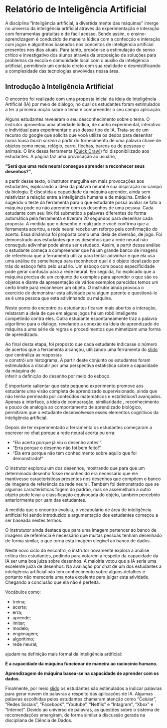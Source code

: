 # Relatório de Inteligência Artificial 


A disciplina "Inteligência artificial, a divertida mente das máquinas" imerge no universo da 
inteligência artificial através da experimentação e interação com ferramentas gratuitas e de fácil 
acesso. Sendo assim, o ensino-aprendizagem é conduzido de maneira lúdica com a confecção e interação 
com jogos e algoritmos baseados nos conceitos de inteligência artificial presentes nos dias atuais. 
Para tanto, propõe-se a estimulação do senso crítico e investigativo dos alunos através da proposição 
de soluções para problemas da escola e comunidade local com o auxílio da inteligência artificial, 
permitindo um contato direto com sua realidade e desmistificando a complexidade das tecnologias 
envolvidas nessa área. 

## Introdução à Inteligência Artificial 

O encontro foi realizado com uma proposta inicial 
da ideia de Inteligência Artificial (IA) por meio de 
diálogo, no qual os estudantes foram 
estimulados a ter a primeira noção 
sobre o tema e compreender o seu campo aplicação. 

Alguns estudantes reveleram o seu desconhecimento sobre o tema. 
O instrutor aproveitou uma atividade lúdica, de cunho experimental, 
interativo e individual para experimentar o uso desse tipo de IA. 
Trata-se de um recurso do google 
que solicita que você utilize os dedos para desenhar
numa lousa *touch screen* a partir do fornecimento de 
uma palavra chave de objetos como mesa, relógio, carro,
flechas, barcos ou de pessoas e animais. O link dessa 
ferramenta ([Quick Draw!](https://quickdraw.withgoogle.com/))
foi disponibilizado aos estudantes. A página 
faz uma provocação ao usuário,

**"Será que uma rede neural consegue aprender a reconhecer seus desenhos?"**, 

a partir desse texto, o instrutor mergulha em mais 
provocações aos estudantes, explorando a ideia da palavra neural
e sua inspiração no campo da biologia. 
É discutida a capacidade da máquina aprender, ainda 
sem relativizar a relação entre a inteligência humana e 
de máquina. Então é sugerido o teste da ferramenta 
para o que estudante possa avaliar se fato a máquina 
pode ou não aprender com os desenhos de uma pessoa. 
Cada estudante com seu link foi submetido a palavras 
diferentes de forma automática pela ferramenta e 
tiveram 20 segundos para desenhar cada proposta. 
A medida que o desenho é realizado e você confirma 
que a ferramenta acertou, a rede neural 
recebe um reforço pela confirmação do acerto. 
Essa dinâmica  foi proposta como uma ideia 
de diversão, de jogo. Foi demonstrado aos 
estudantes que os desenhos que  a rede neural 
não conseguiu adivinhar pode ainda 
ser estudado. Assim, a partir 
dessa análise o estudante começa a compreender 
que há um grande banco de imagens de referência 
que a ferramenta utiliza para tentar adivinhar
e que ela usa uma análise de semelhança 
para reconhecer qual é o objeto idealizado 
por trás do esboço feito pelo usuário. Um esboço 
com pouco especificidade pode gerar confusão para 
a rede neural. 
Em seguida, foi explicado que a máquina precisa 
de um conjunto de exemplos para aprender 
o que são os objetos e diante da apresentação 
de vários exemplos parecidos temos um certo limite 
para reconhecer um objeto. 
O instrutor ainda provoca o exercício de demonstrar 
esta atividade para algum parente e questioná-lo 
se é uma pessoa que está adivinhando ou máquina. 

Neste ponto do encontro os estudantes ficaram 
mais abertos a interação, relataram 
a ideia de que em alguns jogos há um robô 
inteligente competindo contra eles. Outra 
estudante espontaneamente traz a palavra 
algorítimo para o diálogo, revelando 
a conexão da ideia do aprendizado de máquina
a uma série de regras e procedimentos 
que mimetizam uma forma de aprendizado. 

Ao final desta etapa, foi proposto 
que cada estudante indicasse 
o número de acertos que a ferramenta 
alcançou, utilizando uma   ferramenta 
do [slido](slido.com)  que centraliza as respostas  
e constrói um histograma. A partir deste conjunto 
os estudantes foram estimulados a discutir
por uma perspectiva estatística 
sobre a capacidade da máquina de  
inferir a definição do desenho por meio
do esboço. 

É importante salientar que este pequeno 
experimento promove aos estudante 
uma visão completa de aprendizado 
supervisionado, ainda que não tenha 
permeado por conteúdos matemáticos e estatísticos1
avançados. Apenas a interface, a ideia de comparação, 
similiaridade , reconhecimento e pouco de analogia 
ao comportamento de aprendizado biológico, permitiram 
que o estudante desenvolvesse esses elementos cognitivos 
da inteligência artificial. 


Depois de ter experimentado a ferramenta os estudantes 
começaram a escrever no chat porque a rede neural acerta ou erra:

 - "Ela acerta porque já viu o desenho antes!". 
 - "Erra porque o desenho não foi bem feito!". 
 - "Ela erra porque não tem conhecimento sobre aquilo que foi demonstrado!"
 
 O instrutor explorou um dos desenhos, mostrando que para que um determinado 
 desenho fosse reconhecido era necessário que ele mantivesse características 
 presentes nos desenhos que compõem o banco de imagens de referência 
 da rede neural. Também foi demonstrado que se algumas características fogem 
 do padrão, mas se assemelham a outro objeto pode levar a classificação 
 equivocada do objeto, também percebido anteriormente por uam das estudantes.
 
 A medida que o encontro evoluiu, o vocabulário de área de inteligência artificial 
 foi sendo introduzido e argumentação dos estudantes começou a ser baseada 
 nestes termos. 
 
 O instrututor ainda destaca que para uma imagem pertencer ao banco de imagens 
 de referência é necessário que muitas pessoas tenham desenhado de forma 
 similar, o que torna esta imagem elegível ao banco de dados.
 
 Neste novo ciclo do encontro, o instrutor novamente explora a análise 
 crítica dos estudantes, pedindo para votarem a respeito da capacidade 
 da IA ser uma boa juíza sobre desenhos. A maioiria votou que a IA 
 seria uma excelente juíza de desenhos.
 Na avaliação por chat de um dos estudantes a inteligência artificial 
 não tem conhecimento sobre alguns detalhes e portanto não mereceria 
 uma nota excelente para julgar esta atividade. Chegando a conclusão 
 que ela não é perfeita. 
 
 Vocábulos como: 
 
 - treina;
 - acerta; 
 - erra; 
 - aprende; 
 - imitar;
 - modelo;
 - engenagem;
 - algorítimo;
 - rede neural; 
 
 ajudam na definição mais formal da inteligência artificial: 
 
 **É a capacidade da máquina funcionar de maneira ao raciocínio humano.**
 
 **Aprendizagem de máquina basea-se na capacidade de aprender com os dados.**
 
 Finalmente, por meio [slido](slido.com) os estudantes são estimulados a
 indicar  palavras para gerar  nuvem de palavras a respeito das
 aplicações de IA. Algumas palavras escolhidas pelos estudantes 
 chamaram atenção como "Celular", "Redes Sociais", "Facebook", "Youtube", "Netflix" e 
 "Intagram", "Xbox" e "Internet". Devido ao universo de palavras, as questões 
 sobre o sistema de recomendações emergiram, de forma similar a discussão gerada 
 na discipliana de Ciência de  Dados. 
 
